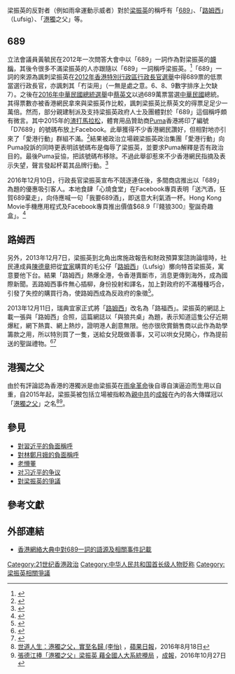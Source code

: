 
梁振英的反對者（例如雨傘運動示威者）對於[[梁振英|梁振英]]的稱呼有「[[689|689]]」、「[[路姆西|路姆西]]」（Lufsig）、「[[港獨|港獨]]之父」等。

==689==
立法會議員黃毓民在2012年一次問答大會中以「689」一詞作為對梁振英的[[衊稱|衊稱]]，其後令很多不滿梁振英的人亦跟隨以「689」一詞稱呼梁振英。<ref>{{Cite news|url=https://hk.lifestyle.appledaily.com/lifestyle/columnist/高慧然/daily/article/20131023/18474895|title=「689」冇「柒」之謎|publisher=[[蘋果日報_(香港)|蘋果日報]]|location=香港|date=2013-10-23|language=zh-hk|accessdate=2015-09-16|author=高慧然|archive-date=2020-05-18|archive-url=https://web.archive.org/web/20200518193304/https://hk.lifestyle.appledaily.com/lifestyle/columnist/%E9%AB%98%E6%85%A7%E7%84%B6/daily/article/20131023/18474895|dead-url=no}}</ref>「689」一詞的來源為諷刺梁振英在[[2012年香港特別行政區行政長官選舉|2012年香港特別行政區行政長官選舉]]中得689票的低票當選行政長官，亦諷刺其「冇柒用」（一無是處之意。6、8、9數字排序上欠缺7）。之後在[[2016年中華民國總統選舉|2016年中華民國總統選舉]]中[[蔡英文|蔡英文]]以過689萬票當選[[中華民國|中華民國]]總統。其得票數亦被香港網民拿來與梁振英作比較，諷刺梁振英比蔡英文的得票足足少一萬倍。然而，部分親建制派及支持梁振英政府人士及團體對於「689」這個稱呼頗有微言。其中2015年的[[渣打馬拉松|渣打馬拉松]]，體育用品贊助商[[Puma|Puma]]香港將印了編號「D7689」的號碼布放上Facebook。此舉獲得不少香港網民讚好，但相對地亦引來了「愛港行動」群組不滿。<ref>{{cite news|title=藍絲投訴PUMA fb暗諷689 公司刪帖|url=https://thestandnews.com/politics/puma-fb%E8%A2%AB%E6%8C%87%E6%9A%97%E8%AB%B7689-%E8%97%8D%E7%B5%B2%E5%8E%BB%E4%BF%A1ceo%E6%8A%95%E8%A8%B4/|accessdate=2017-03-13|publisher=[[立場新聞|立場新聞]]|date=2015-01-25|archive-date=2021-01-16|archive-url=https://web.archive.org/web/20210116192552/https://www.thestandnews.com/politics/puma-fb%E8%A2%AB%E6%8C%87%E6%9A%97%E8%AB%B7689-%E8%97%8D%E7%B5%B2%E5%8E%BB%E4%BF%A1ceo%E6%8A%95%E8%A8%B4/|dead-url=no}}</ref>結果被政治立場親梁振英政治集團「愛港行動」向Puma投訴的同時更表明該號碼布是侮辱了梁振英，並要求Puma解釋是否有政治目的。最後Puma妥協，把該號碼布移除。不過此舉卻惹來不少香港網民指摘及表示失望，聲言發起杯葛其品牌行動。<ref>{{cite news|author1=鍾雅宜|title=PUMA刪「D7689」黃絲叫杯葛|url=http://hk.apple.nextmedia.com/news/art/20150127/19018052|accessdate=2017-03-13|publisher=[[蘋果日報_(香港)|蘋果日報]]|location=[[香港|香港]]|date=2015-01-27|archive-date=2017-03-14|archive-url=https://web.archive.org/web/20170314152319/http://hk.apple.nextmedia.com/news/art/20150127/19018052|dead-url=no}}</ref>

2016年12月10日，行政長官梁振英宣布不競逐連任後，多間商店推出以「689」為題的優惠吸引客人。本地食肆「心燒食堂」在Facebook專頁表明「送汽酒，狂賀689棄走」，向侍應喊一句「我要689酒」，即送意大利氣酒一杯。Hong Kong Movie手機應用程式及Facebook專頁推出價值$68.9「『餞狼300』聖誕奇趣盒」。<ref>{{cite news|title=店舖紛抽水 推689優惠吸客|url=http://news.mingpao.com/pns/dailynews/web_tc/article/20161210/s00002/1481308379498|accessdate=2017-03-13|publisher=[[明報|明報]]|date=2016-12-10|archive-date=2017-03-14|archive-url=https://web.archive.org/web/20170314064301/http://news.mingpao.com/pns/dailynews/web_tc/article/20161210/s00002/1481308379498|dead-url=no}}</ref>

==路姆西==
另外，2013年12月7日，梁振英到北角出席施政報告和財政預算案諮詢論壇時，社民連成員[[陳德章|陳德章]]把從[[宜家|宜家]]購買的毛公仔「[[路姆西|路姆西]]」（Lufsig）擲向特首梁振英，寓意要他下台。結果「路姆西」熱爆全港，令香港賣斷市，消息更傳到海外，成為國際新聞。丟路姆西事件無心插柳，身份投射和譯名，加上對政府的不滿種種巧合，引發了失控的購買行為，使路姆西成為反政府的象徵<ref name=路姆西效應>{{cite news|url=http://hk.apple.nextmedia.com/financeestate/art/20131210/18544480|title=路姆西效應|date=2013-12-10|publisher=[[蘋果日報_(香港)|蘋果日報]]|accessdate=2013-12-16|language=zh-hk|archive-date=2013-12-16|archive-url=https://web.archive.org/web/20131216191714/http://hk.apple.nextmedia.com/financeestate/art/20131210/18544480|dead-url=no}}</ref>。

2013年12月11日，瑞典宜家正式將「[[路姆西|路姆西]]」改名為「路福西」。梁振英的網誌上載一張與「路姆西」合照，這篇網誌以「與狼共桌」為題，表示知道這隻公仔近期爆紅，網下熱賣、網上熱炒，證明港人創意無限。他亦很欣賞銷售商以此作為助學籌款之用，所以特別買了一隻，送給女兒既做善事，又可以哄女兒開心，作為提前送的聖誕禮物。<ref>{{cite web|url=http://hk.apple.nextmedia.com/realtime/news/20131211/51986183|title=梁振英晒「路姆西」|work=Apple Daily 蘋果日報|access-date=2017-03-23|archive-date=2016-03-04|archive-url=https://web.archive.org/web/20160304214619/http://hk.apple.nextmedia.com/realtime/news/20131211/51986183|dead-url=no}}</ref><ref>{{cite web|url=http://www.ceo.gov.hk/chi/blog/blog20131211.html|title=行政長官 - 我的網誌 - 與狼共桌|publisher=|deadurl=yes|archiveurl=https://web.archive.org/web/20131213092052/http://www.ceo.gov.hk/chi/blog/blog20131211.html|archivedate=2013-12-13|access-date=2017-03-23}}</ref>

==港獨之父==
由於有評論認為香港的港獨派是由梁振英在[[雨傘革命|雨傘革命]]後自導自演逼迫而生用以自重，自2015年起，梁振英被包括立場被指較為[[親中共|親中共]]的[[成報|成報]]在內的各大傳媒冠以「[[港獨之父|港獨之父]]」之名<ref>[http://hk.apple.nextmedia.com/news/art/20160818/19741055 世道人生：港獨之父，實至名歸 (李怡)] {{Wayback|url=http://hk.apple.nextmedia.com/news/art/20160818/19741055 |date=20161121234809 }}，[[蘋果日報_(香港)|蘋果日報]]，2016年8月18日</ref><ref>[http://www.singpao.com.hk/index.php?fi=news1&id=7915 張德江捧「港獨之父」梁振英 藉全國人大系統攪局] {{Wayback|url=http://www.singpao.com.hk/index.php?fi=news1&id=7915 |date=20161122071345 }}，[[成報|成報]]，2016年10月27日</ref>。

==參見==
*[[對習近平的負面稱呼|對習近平的負面稱呼]]
*[[對林鄭月娥的負面稱呼|對林鄭月娥的負面稱呼]]
*[[老懵董|老懵董]]
*[[对习近平的争议|对习近平的争议]]
*[[對梁振英的爭議|對梁振英的爭議]]

==參考文獻==
{{reflist}}
== 外部連結 ==
{{Commons cat|Leung Chun-ying}}
*[https://evchk.wikia.org/zh/wiki/689 香港網絡大典中對689一詞的語源及相關事件記載]{{Wayback|url=https://evchk.wikia.org/zh/wiki/689 |date=20201029174703 }}

[[Category:21世纪香港政治|Category:21世纪香港政治]]
[[Category:中华人民共和国首长级人物贬称|Category:中华人民共和国首长级人物贬称]]
[[Category:梁振英相關爭議|Category:梁振英相關爭議]]